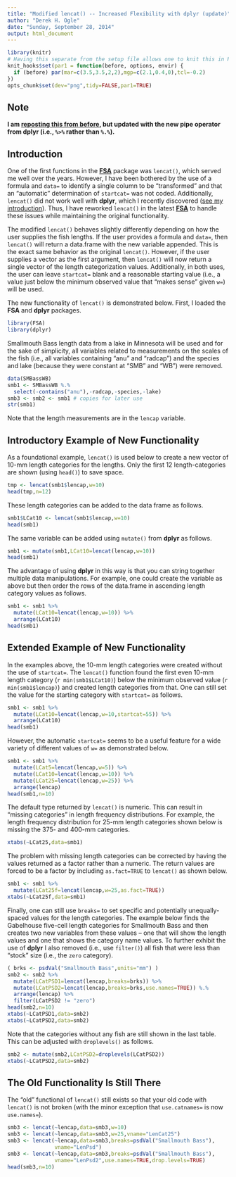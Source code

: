 ```yaml
---
title: "Modified lencat() -- Increased Flexibility with dplyr (update)"
author: "Derek H. Ogle"
date: "Sunday, September 28, 2014"
output: html_document
---
```


```r
library(knitr)
# Having this separate from the setup file allows one to knit this in RStudio.
knit_hooks$set(par1 = function(before, options, envir) {
  if (before) par(mar=c(3.5,3.5,2,2),mgp=c(2.1,0.4,0),tcl=-0.2)
})
opts_chunk$set(dev="png",tidy=FALSE,par1=TRUE)
```

## Note
**I am [reposting this from before](http://fishr.wordpress.com/2014/04/21/modified-lencat-increased-flexibility-with-dplyr/), but updated with the new pipe operator from dplyr (i.e., `%>%` rather than `%.%`).**


## Introduction
One of the first functions in the **[FSA](http://fishr.wordpress.com/fsa/)** package was `lencat()`, which served me well over the years.  However, I have been bothered by the use of a formula and `data=` to identify a single column to be "transformed" and that an "automatic" determination of `startcat=` was not coded.  Additionally, `lencat()` did not work well with **dplyr**, which I recently discovered ([see my introduction](http://rpubs.com/dogle/31773)).  Thus, I have reworked `lencat()` in the latest **[FSA](http://fishr.wordpress.com/fsa/)** to handle these issues while maintaining the original functionality.

The modified `lencat()` behaves slightly differently depending on how the user supplies the fish lengths.  If the user provides a formula and `data=`, then `lencat()` will return a data.frame with the new variable appended.  This is the exact same behavior as the original `lencat()`.  However, if the user supplies a vector as the first argument, then `lencat()` will now return a single vector of the length categorization values.  Additionally, in both uses, the user can leave `startcat=` blank and a reasonable starting value (i.e., a value just below the minimum observed value that "makes sense" given `w=`) will be used.

The new functionality of `lencat()` is demonstrated below.  First, I loaded the **FSA** and **dplyr** packages.
```r
library(FSA)
library(dplyr)
```

Smallmouth Bass length data from a lake in Minnesota will be used and for the sake of simplicity, all variables related to measurements on the scales of the fish (i.e., all variables containing "anu" and "radcap") and the species and lake (because they were constant at "SMB" and "WB") were removed.
```r
data(SMBassWB)
smb1 <- SMBassWB %.% 
  select(-contains("anu"),-radcap,-species,-lake)
smb3 <- smb2 <- smb1 # copies for later use 
str(smb1)
```

Note that the length measurements are in the `lencap` variable.

## Introductory Example of New Functionality
As a foundational example, `lencat()` is used below to create a new vector of 10-mm length categories for the lengths.  Only the first 12 length-categories are shown (using `head()`) to save space.
```r
tmp <- lencat(smb1$lencap,w=10)
head(tmp,n=12)
```

These length categories can be added to the data frame as follows.
```r
smb1$LCat10 <- lencat(smb1$lencap,w=10)
head(smb1)
```

The same variable can be added using ``mutate()`` from **dplyr** as follows.

```r
smb1 <- mutate(smb1,LCat10=lencat(lencap,w=10))
head(smb1)
```

The advantage of using **dplyr** in this way is that you can string together multiple data manipulations.  For example, one could create the variable as above but then order the rows of the data.frame in ascending length category values as follows.

```r
smb1 <- smb1 %>%
  mutate(LCat10=lencat(lencap,w=10)) %>%
  arrange(LCat10)
head(smb1)
```

## Extended Example of New Functionality
In the examples above, the 10-mm length categories were created without the use of `startcat=`.  The `lencat()` function found the first even 10-mm length category (`r min(smb1$LCat10)`) below the minimum observed value (`r min(smb1$lencap)`) and created length categories from that.  One can still set the value for the starting category with `startcat=` as follows.

```r
smb1 <- smb1 %>%
  mutate(LCat10=lencat(lencap,w=10,startcat=55)) %>%
  arrange(LCat10)
head(smb1)
```

However, the automatic `startcat=` seems to be a useful feature for a wide variety of different values of `w=` as demonstrated below.

```r
smb1 <- smb1 %>%
  mutate(LCat5=lencat(lencap,w=5)) %>%
  mutate(LCat10=lencat(lencap,w=10)) %>%
  mutate(LCat25=lencat(lencap,w=25)) %>%
  arrange(lencap)
head(smb1,n=10)
```

The default type returned by `lencat()` is numeric.  This can result in "missing categories" in length frequency distributions.  For example, the length frequency distribution for 25-mm length categories shown below is missing the 375- and 400-mm categories.
```r
xtabs(~LCat25,data=smb1)
```

The problem with missing length categories can be corrected by having the values returned as a factor rather than a numeric.  The return values are forced to be a factor by including `as.fact=TRUE` to `lencat()` as shown below.
```r
smb1 <- smb1 %>% 
  mutate(LCat25f=lencat(lencap,w=25,as.fact=TRUE))
xtabs(~LCat25f,data=smb1)
```

Finally, one can still use `breaks=` to set specific and potentially unequally-spaced values for the length categories.  The example below finds the Gabelhouse five-cell length categories for Smallmouth Bass and then creates two new variables from these values -- one that will show the length values and one that shows the category name values.  To further exhibit the use of **dplyr** I also removed (i.e., use `filter()`) all fish that were less than "stock" size (i.e., the `zero` category).

```r
( brks <- psdVal("Smallmouth Bass",units="mm") )
smb2 <- smb2 %>%
  mutate(LCatPSD1=lencat(lencap,breaks=brks)) %>%
  mutate(LCatPSD2=lencat(lencap,breaks=brks,use.names=TRUE)) %.%
  arrange(lencap) %>%
  filter(LCatPSD2 != "zero")
head(smb2,n=10)
xtabs(~LCatPSD1,data=smb2)
xtabs(~LCatPSD2,data=smb2)
```

Note that the categories without any fish are still shown in the last table.  This can be adjusted with `droplevels()` as follows.
```r
smb2 <- mutate(smb2,LCatPSD2=droplevels(LCatPSD2))
xtabs(~LCatPSD2,data=smb2)
```

## The Old Functionality Is Still There
The "old" functional of `lencat()` still exists so that your old code with `lencat()` is not broken (with the minor exception that `use.catnames=` is now `use.names=`).

```r
smb3 <- lencat(~lencap,data=smb3,w=10)
smb3 <- lencat(~lencap,data=smb3,w=25,vname="LenCat25")
smb3 <- lencat(~lencap,data=smb3,breaks=psdVal("Smallmouth Bass"),
               vname="LenPsd")
smb3 <- lencat(~lencap,data=smb3,breaks=psdVal("Smallmouth Bass"),
               vname="LenPsd2",use.names=TRUE,drop.levels=TRUE)
head(smb3,n=10)
```
